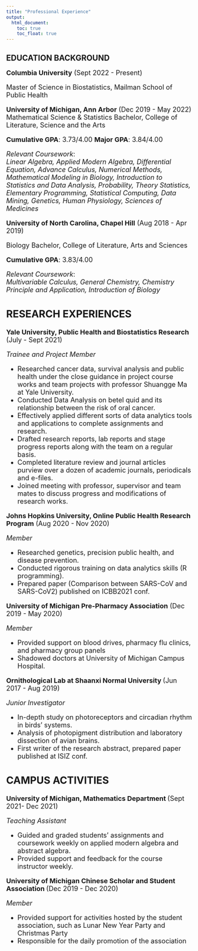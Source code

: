 ```yaml
---
title: "Professional Experience"
output: 
  html_document:
    toc: true
    toc_float: true
---
```


## EDUCATION BACKGROUND

**<font size="4"> Columbia University** (Sept 2022 - Present)

Master of Science in Biostatistics, Mailman School of Public Health

**<font size="4"> University of Michigan, Ann Arbor</font>**              (Dec 2019 - May 2022)                                              
Mathematical Science & Statistics Bachelor, College of Literature, Science and the Arts 

**Cumulative GPA**: 3.73/4.00       **Major GPA**: 3.84/4.00

*Relevant Coursework*:   
*Linear Algebra, Applied Modern Algebra, Differential Equation, Advance Calculus, Numerical Methods, Mathematical Modeling in Biology, Introduction to Statistics and Data Analysis, Probability, Theory Statistics, Elementary Programming, Statistical Computing, Data Mining, Genetics, Human Physiology, Sciences of Medicines*

**<font size="4"> University of North Carolina, Chapel Hill</font>**       (Aug 2018 - Apr 2019)

Biology Bachelor, College of Literature, Arts and Sciences 

**Cumulative GPA**: 3.83/4.00

*Relevant Coursework*:  
*Multivariable Calculus, General Chemistry, Chemistry Principle and Application, Introduction of Biology*

## RESEARCH EXPERIENCES

**<font size="4"> Yale University, Public Health and Biostatistics Research</font>** (July - Sept 2021)

*Trainee and Project Member*

-	Researched cancer data, survival analysis and public health under the close guidance in project course works and team projects with professor Shuangge Ma at Yale University.
-	Conducted Data Analysis on betel quid and its relationship between the risk of oral cancer.
-	Effectively applied different sorts of data analytics tools and applications to complete assignments and research.
-	Drafted research reports, lab reports and stage progress reports along with the team on a regular basis.
-	Completed literature review and journal articles purview over a dozen of academic journals, periodicals and e-files.
-	Joined meeting with professor, supervisor and team mates to discuss progress and modifications of research works. 

**<font size="4"> Johns Hopkins University, Online Public Health Research Program</font>** (Aug 2020 - Nov 2020)

*Member*

-	Researched genetics, precision public health, and disease prevention.
-	Conducted rigorous training on data analytics skills (R programming).
-	Prepared paper (Comparison between SARS-CoV and SARS-CoV2) published on ICBB2021 conf.

**<font size="4"> University of Michigan Pre-Pharmacy Association</font>** (Dec 2019 - May 2020)

*Member*

-	Provided support on blood drives, pharmacy flu clinics, and pharmacy group panels
-	Shadowed doctors at University of Michigan Campus Hospital. 

**<font size="4"> Ornithological Lab at Shaanxi Normal University </font>** (Jun 2017 - Aug 2019)

*Junior Investigator*

-	In-depth study on photoreceptors and circadian rhythm in birds' systems.
-	Analysis of photopigment distribution and laboratory dissection of avian brains.
-	First writer of the research abstract, prepared paper published at ISIZ conf.

## CAMPUS ACTIVITIES 

**<font size="4"> University of Michigan, Mathematics Department </font>** (Sept 2021- Dec 2021)

*Teaching Assistant*

-	Guided and graded students’ assignments and coursework weekly on applied modern algebra and abstract algebra.
-	Provided support and feedback for the course instructor weekly.

**<font size="4"> University of Michigan Chinese Scholar and Student Association </font>** (Dec 2019 - Dec 2020)

*Member*

-	Provided support for activities hosted by the student association, such as Lunar New Year Party and Christmas Party
- Responsible for the daily promotion of the association

